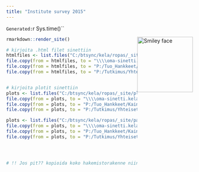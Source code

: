 ```yaml
---
title: "Institute survey 2015"
---
```


`Generated: `r Sys.time()``



<a href="https://www.r-project.org/">
<img src="https://www.r-project.org/logo/Rlogo.png" alt="Smiley face" style="float:right;width:150px;">
</a>




```r
rmarkdown::render_site()

# kirjoita .html filet sinettiin
htmlfiles <- list.files("C:/btsync/kela/ropas/_site",pattern = ".html", full.names = TRUE)
file.copy(from = htmlfiles, to = "\\\\oma-sinetti.kela.fi@SSL\\DavWWWRoot\\henkilot\\e275ceo\\Documents\\Jaettu kaikille\\ropas", overwrite = TRUE, copy.mode = FALSE, recursive=TRUE)
file.copy(from = htmlfiles, to = "P:/Tuo_Hankkeet/Kainu16/ropas", overwrite = TRUE, copy.mode = FALSE, recursive=TRUE)
file.copy(from = htmlfiles, to = "P:/Tutkimus/Yhteiset/Tutkimusryhma/kainu2016/ropas", overwrite = TRUE, copy.mode = FALSE, recursive=TRUE)


# kirjoita plotit sinettiin
plots <- list.files("C:/btsync/kela/ropas/_site/plot", full.names = TRUE)
file.copy(from = plots, to = "\\\\oma-sinetti.kela.fi@SSL\\DavWWWRoot\\henkilot\\e275ceo\\Documents\\Jaettu kaikille\\ropas\\plot", overwrite = TRUE, copy.mode = FALSE, recursive=TRUE)
file.copy(from = plots, to = "P:/Tuo_Hankkeet/Kainu16/ropas/plot", overwrite = TRUE, copy.mode = FALSE, recursive=TRUE)
file.copy(from = plots, to = "P:/Tutkimus/Yhteiset/Tutkimusryhma/kainu2016/ropas/plot", overwrite = TRUE, copy.mode = FALSE, recursive=TRUE)

plots <- list.files("C:/btsync/kela/ropas/_site/paikkatieto_files\\figure-html", full.names = TRUE)
file.copy(from = plots, to = "\\\\oma-sinetti.kela.fi@SSL\\DavWWWRoot\\henkilot\\e275ceo\\Documents\\Jaettu kaikille\\ropas\\paikkatieto_files\\figure-html", overwrite = TRUE, copy.mode = FALSE, recursive=TRUE)
file.copy(from = plots, to = "P:/Tuo_Hankkeet/Kainu16/ropas/paikkatieto_files/figure-html", overwrite = TRUE, copy.mode = FALSE, recursive=TRUE)
file.copy(from = plots, to = "P:/Tutkimus/Yhteiset/Tutkimusryhma/kainu2016/ropas/paikkatieto_files/figure-html", overwrite = TRUE, copy.mode = FALSE, recursive=TRUE)




# !! Jos pit?? kopioida koko hakemistorakenne niin k?yt? silloin tiedostoselainta!!
```
